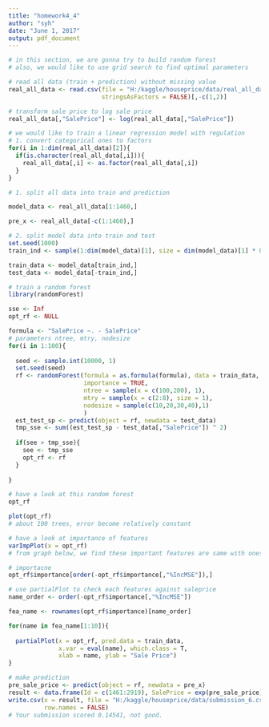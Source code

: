 ```yaml
---
title: "homework4_4"
author: "syh"
date: "June 1, 2017"
output: pdf_document
---
```


```r
# in this section, we are gonna try to build random forest
# also, we would like to use grid search to find optimal parameters
```

```r
# read all data (train + prediction) without missing value
real_all_data <- read.csv(file = "H:/kaggle/houseprice/data/real_all_data_hybrid.csv",
                          stringsAsFactors = FALSE)[,-c(1,2)]
```

```r
# transform sale price to log sale price
real_all_data[,"SalePrice"] <- log(real_all_data[,"SalePrice"])
```

```r
# we would like to train a linear regression model with regulation
# 1. convert categorical ones to factors
for(i in 1:dim(real_all_data)[2]){
  if(is.character(real_all_data[,i])){
    real_all_data[,i] <- as.factor(real_all_data[,i])
  }
}
```

```r
# 1. split all data into train and prediction

model_data <- real_all_data[1:1460,]

pre_x <- real_all_data[-c(1:1460),]

# 2. split model data into train and test
set.seed(1000)
train_ind <- sample(1:dim(model_data)[1], size = dim(model_data)[1] * 0.7)

train_data <- model_data[train_ind,]
test_data <- model_data[-train_ind,]
```


```r
# train a random forest
library(randomForest)

sse <- Inf
opt_rf <- NULL

formula <- "SalePrice ~. - SalePrice"
# parameters ntree, mtry, nodesize
for(i in 1:100){
  
  seed <- sample.int(10000, 1)
  set.seed(seed)
  rf <- randomForest(formula = as.formula(formula), data = train_data, 
                     importance = TRUE, 
                     ntree = sample(x = c(100,200), 1),
                     mtry = sample(x = c(2:8), size = 1),
                     nodesize = sample(c(10,20,30,40),1)
                     )
  est_test_sp <- predict(object = rf, newdata = test_data)
  tmp_sse <- sum((est_test_sp - test_data[,"SalePrice"]) ^ 2)
  
  if(see > tmp_sse){
    see <- tmp_sse
    opt_rf <- rf
  }
  
}

```

```r
# have a look at this random forest
opt_rf
```

```r
plot(opt_rf)
# about 100 trees, error become relatively constant
```

```r
# have a look at importance of features
varImpPlot(x = opt_rf)
# from graph below, we find these important features are same with ones used in rpart
```

```r
# importacne
opt_rf$importance[order(-opt_rf$importance[,"%IncMSE"]),]
```


```r
# use partialPlot to check each features against saleprice
name_order <- order(-opt_rf$importance[,"%IncMSE"])

fea_name <- rownames(opt_rf$importance)[name_order]

for(name in fea_name[1:10]){
  
  partialPlot(x = opt_rf, pred.data = train_data, 
              x.var = eval(name), which.class = T,
              xlab = name, ylab = "Sale Price")
}
```


```r
# make prediction
pre_sale_price <- predict(object = rf, newdata = pre_x)
result <- data.frame(Id = c(1461:2919), SalePrice = exp(pre_sale_price))
write.csv(x = result, file = "H:/kaggle/houseprice/data/submission_6.csv",
          row.names = FALSE)
# Your submission scored 0.14541, not good.
```


